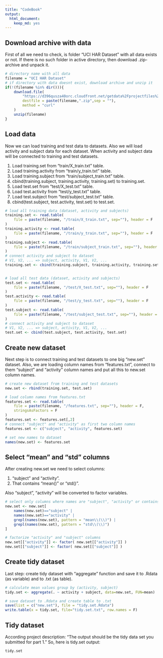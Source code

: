 ```yaml
---
title: "CodeBook"
output:
  html_document:
    keep_md: yes
---
```


## Download archive with data 

First of all we need to check, is folder "UCI HAR Dataset" with all data exists or not. If there is no such folder in active directory, then download .zip-archive and unpack it.

```r
# directory name with all data
filename = "UCI HAR Dataset"
# if directory with data doesnt exist, download archive and unzip it
if(!(filename %in% dir())){
    download.file(
        "https://d396qusza40orc.cloudfront.net/getdata%2Fprojectfiles%2FUCI%20HAR%20Dataset.zip", 
        destfile = paste(filename,".zip",sep = ""), 
        method = "curl"
    )
    unzip(filename)
}
```

## Load data

Now we can load training and test data to datasets. Also we will load activity and subject data for each dataset. When activity and subject data will be connected to training and test datasets.

1.  Load training.set from "train/X_train.txt" table.
1.  Load training.activity from "train/y_train.txt" table.
1.  Load training.subject from "train/subject_train.txt" table.
1.  cbind(training.subject, training.activity, training.set) to training.set.
1.  Load test.set from "test/X_test.txt" table.
1.  Load test.activity from "test/y_test.txt" table.
1.  Load test.subject from "test/subject_test.txt" table.
1.  cbind(test.subject, test.activity, test.set) to test.set.

```r
# load all training data (dataset, activity and subjects)
training.set <- read.table(
    file = paste(filename, "/train/X_train.txt", sep=""), header = F
)
training.activity <- read.table(
    file = paste(filename, "/train/y_train.txt", sep=""), header = F
)
training.subject <- read.table(
    file = paste(filename, "/train/subject_train.txt", sep=""), header = F
)
# connect activity and subject to dataset
# V1, V2, ... => subject, activity, V1, V2, ...
training.set <- cbind(training.subject, training.activity, training.set)
    

# load all test data (dataset, activity and subjects)
test.set <- read.table(
    file = paste(filename, "/test/X_test.txt", sep=""), header = F
)
test.activity <- read.table(
    file = paste(filename, "/test/y_test.txt", sep=""), header = F
)
test.subject <- read.table(
    file = paste(filename, "/test/subject_test.txt", sep=""), header = F
)
# connect activity and subject to dataset
# V1, V2, ... => subject, activity, V1, V2, ...
test.set <- cbind(test.subject, test.activity, test.set)

```

## Create new dataset

Next step is to connect training and test datasets to one big "new.set" dataset. Also, we are loading column names from "features.txt", connect to them "subject" and "activity" column names and put all this to new.set column names.

```r
# create new dataset from training and test datasets
new.set <- rbind(training.set, test.set)

# load column names from features.txt
features.set <- read.table(
    file = paste(filename, "/features.txt", sep=""), header = F,
    stringsAsFactors = F
)
features.set <- features.set[,2]
# connect "subject" and "activity" as first two column names
features.set <- c("subject", "activity", features.set)

# set new names to dataset
names(new.set) <- features.set

```

## Select "mean" and "std" columns

After creating new.set we need to select columns:

1.  "subject" and "activity".
1.  That contains "mean()" or "std()".

Also "subject", "activity" will be converted to factor variables.

```r
# select only columns where names are "subject", "activity" or contains "mean()" or "std()"
new.set <- new.set[
    names(new.set)=="subject" |
    names(new.set)=="activity" |
    grepl(names(new.set), pattern = "mean\\(\\)") | 
    grepl(names(new.set), pattern = "std\\(\\)")
]

# factorize "activity" and "subject" columns
new.set[["activity"]] <- factor( new.set[["activity"]] )
new.set[["subject"]] <- factor( new.set[["subject"]] )
```

## Create tidy dataset

Last step: create tidy dataset with "aggregate" function and save it to .Rdata (as variable) and to .txt (as table).

```r
# calculate mean values group by (activity, subject)
tidy.set <- aggregate(. ~ activity + subject, data=new.set, FUN=mean)

# save dataset to .Rdata and create table to .txt
save(list = c("new.set"), file = "tidy.set.Rdata")
write.table(x = tidy.set, file="tidy.set.txt", row.names = F)


```

## Tidy dataset

According project description: "The output should be the tidy data set you submitted for part 1." So, here is tidy.set output:

```r
tidy.set
```
